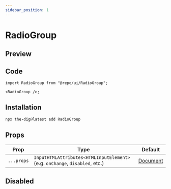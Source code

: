 ```yaml
---
sidebar_position: 1
---
```


# RadioGroup

## Preview


<Container>
  <RadioGroup name="name" value="1" />
  <RadioGroup name="name" value="2" />
  <RadioGroup name="name" value="3" />
</Container>

## Code

```tsx
import RadioGroup from "@repo/ui/RadioGroup";

<RadioGroup />;
```

## Installation

```bash
npx the-dig@latest add RadioGroup
```

## Props

| Prop       | Type                                                                        | Default                                                                       |
| ---------- | --------------------------------------------------------------------------- | ----------------------------------------------------------------------------- |
| `...props` | `InputHTMLAttributes<HTMLInputElement>` (e.g. `onChange`, `disabled`, etc.) | [Document](https://developer.mozilla.org/en-US/docs/Web/API/HTMLInputElement) |

## Disabled

<Container>
  <RadioGroup checked disabled />
</Container>

